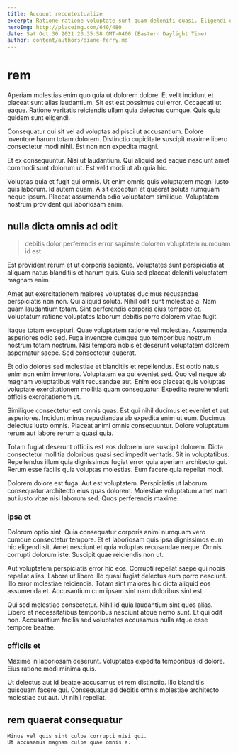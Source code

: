 ```yaml
---
title: Account recontextualize
excerpt: Ratione ratione voluptate sunt quam deleniti quasi. Eligendi qui earum laboriosam velit voluptatem. Pariatur consequatur quasi quo ut quidem esse fuga at. Quas quas quae enim asperiores minima omnis ullam. Eveniet ipsum quos et ut amet sunt sapiente quod placeat.
heroImg: http://placeimg.com/640/480
date: Sat Oct 30 2021 23:35:58 GMT-0400 (Eastern Daylight Time)
author: content/authors/diane-ferry.md
---
```

# rem

Aperiam molestias enim quo quia ut dolorem dolore. Et velit incidunt et placeat sunt alias laudantium. Sit est est possimus qui error. Occaecati ut eaque. Ratione veritatis reiciendis ullam quia delectus cumque. Quis quia quidem sunt eligendi.
  
Consequatur qui sit vel ad voluptas adipisci ut accusantium. Dolore inventore harum totam dolorem. Distinctio cupiditate suscipit maxime libero consectetur modi nihil. Est non non expedita magni.
  
Et ex consequuntur. Nisi ut laudantium. Qui aliquid sed eaque nesciunt amet commodi sunt dolorum ut. Est velit modi ut ab quia hic.
  
Voluptas quia et fugit qui omnis. Ut enim omnis quis voluptatem magni iusto quis laborum. Id autem quam. A sit excepturi et quaerat soluta numquam neque ipsum. Placeat assumenda odio voluptatem similique. Voluptatem nostrum provident qui laboriosam enim.

## nulla dicta omnis ad odit

> debitis dolor perferendis error sapiente dolorem voluptatem numquam id est

Est provident rerum et ut corporis sapiente. Voluptates sunt perspiciatis at aliquam natus blanditiis et harum quis. Quia sed placeat deleniti voluptatem magnam enim.
  
Amet aut exercitationem maiores voluptates ducimus recusandae perspiciatis non non. Qui aliquid soluta. Nihil odit sunt molestiae a. Nam quam laudantium totam. Sint perferendis corporis eius tempore et. Voluptatum ratione voluptates laborum debitis porro dolorem vitae fugit.
  
Itaque totam excepturi. Quae voluptatem ratione vel molestiae. Assumenda asperiores odio sed. Fuga inventore cumque quo temporibus nostrum nostrum totam nostrum. Nisi tempora nobis et deserunt voluptatem dolorem aspernatur saepe. Sed consectetur quaerat.
  
Et odio dolores sed molestiae et blanditiis et repellendus. Est optio natus enim non enim inventore. Voluptatem ea qui eveniet sed. Quo vel neque ab magnam voluptatibus velit recusandae aut. Enim eos placeat quis voluptas voluptate exercitationem mollitia quam consequatur. Expedita reprehenderit officiis exercitationem ut.
  
Similique consectetur est omnis quas. Est qui nihil ducimus et eveniet et aut asperiores. Incidunt minus repudiandae ab expedita enim ut eum. Ducimus delectus iusto omnis. Placeat animi omnis consequuntur. Dolore voluptatum rerum aut labore rerum a quasi quia.
  
Totam fugiat deserunt officiis est eos dolorem iure suscipit dolorem. Dicta consectetur mollitia doloribus quasi sed impedit veritatis. Sit in voluptatibus. Repellendus illum quia dignissimos fugiat error quia aperiam architecto qui. Rerum esse facilis quia voluptas molestias. Eum facere quia repellat modi.
  
Dolorem dolore est fuga. Aut est voluptatem. Perspiciatis ut laborum consequatur architecto eius quas dolorem. Molestiae voluptatum amet nam aut iusto vitae nisi laborum sed. Quos perferendis maxime.

### ipsa et

Dolorum optio sint. Quia consequatur corporis animi numquam vero cumque consectetur tempore. Et et laboriosam quis ipsa dignissimos eum hic eligendi sit. Amet nesciunt et quia voluptas recusandae neque. Omnis corrupti dolorum iste. Suscipit quae reiciendis non ut.
  
Aut voluptatem perspiciatis error hic eos. Corrupti repellat saepe qui nobis repellat alias. Labore ut libero illo quasi fugiat delectus eum porro nesciunt. Illo error molestiae reiciendis. Totam sint maiores hic dicta aliquid eos assumenda et. Accusantium cum ipsam sint nam doloribus sint est.
  
Qui sed molestiae consectetur. Nihil id quia laudantium sint quos alias. Libero et necessitatibus temporibus nesciunt atque nemo sunt. Et qui odit non. Accusantium facilis sed voluptates accusamus nulla atque esse tempore beatae.

### officiis et

Maxime in laboriosam deserunt. Voluptates expedita temporibus id dolore. Eius ratione modi minima quis.
  
Ut delectus aut id beatae accusamus et rem distinctio. Illo blanditiis quisquam facere qui. Consequatur ad debitis omnis molestiae architecto molestiae aut aut. Ut nihil repellat.

## rem quaerat consequatur

```text
Minus vel quis sint culpa corrupti nisi qui.
Ut accusamus magnam culpa quae omnis a.
```

